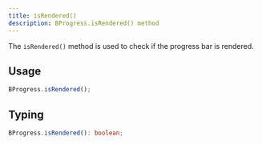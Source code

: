 ```yaml
---
title: isRendered()
description: BProgress.isRendered() method
---
```


The `isRendered()` method is used to check if the progress bar is rendered.

## Usage

```js
BProgress.isRendered();
```

## Typing

```ts
BProgress.isRendered(): boolean;
```

